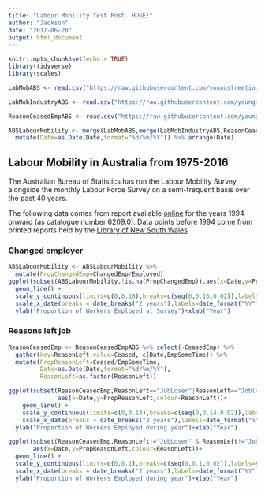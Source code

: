 ```yaml
---
title: "Labour Mobility Test Post. HUGE!"
author: "Jackson"
date: "2017-06-28"
output: html_document
---
```


```r
knitr::opts_chunk$set(echo = TRUE)
library(tidyverse)
library(scales)

LabMobABS <- read.csv("https://raw.githubusercontent.com/youngstreetinitiative/brusselssproutsideas/master/Data/Labour%20Mobility%20By%20Industry.csv?token=AWGs-0kHmTZS7oyZmygIunKuHwU2rjd0ks5ZXJQ-wA%3D%3D")

LabMobIndustryABS <- read.csv("https://raw.githubusercontent.com/youngstreetinitiative/brusselssproutsideas/master/Data/LabourMobility.csv?token=AWGs-0Swr2R_efVrTtNE5FY1epy8Kuyqks5ZXJSBwA%3D%3D")

ReasonCeasedEmpABS <- read.csv("https://raw.githubusercontent.com/youngstreetinitiative/brusselssproutsideas/master/Data/Reasons%20Ceasing%20Employment.csv?token=AWGs-8buS4tZltJD7XxtdbnPkNDP_FzDks5ZXJSowA%3D%3D")

ABSLabourMobility <- merge(LabMobABS,merge(LabMobIndustryABS,ReasonCeasedEmpABS,all = T),all = T) %>%
  mutate(Date=as.Date(Date,format="%d/%m/%Y")) %>% arrange(Date)
```


## Labour Mobility in Australia from 1975-2016

The Australian Bureau of Statistics has run the Labour Mobility Survey alongside the monthly Labour Force Survey on a semi-frequent basis over the past 40 years.

The following data comes from report available [online](http://www.abs.gov.au/ausstats/abs@.nsf/mf/6209.0/)  for the years 1994 onward (as catalogue number 6209.0). Data points before 1994 come from printed reports held by the [Library of New South Wales](http://www.sl.nsw.gov.au/research-and-collections).

### Changed employer


```r
ABSLabourMobility <- ABSLabourMobility %>%
  mutate(PropChangedEmp=ChangedEmp/Employed)
ggplot(subset(ABSLabourMobility,!is.na(PropChangedEmp)),aes(x=Date,y=PropChangedEmp))+
  geom_line() + 
  scale_y_continuous(limits=c(0,0.16),breaks=c(seq(0,0.16,0.02)),labels=scales::percent)+
  scale_x_date(breaks = date_breaks("2 years"),labels=date_format("%Y"))+
  ylab("Proportion of Workers Employed at Survey")+xlab("Year")

```


### Reasons left job

```r
ReasonCeasedEmp <- ReasonCeasedEmpABS %>% select(-CeasedEmp) %>%
  gather(key=ReasonLeft,value=Ceased,-c(Date,EmpSomeTime)) %>%
  mutate(PropReasonLeft=Ceased/EmpSomeTime,
         Date=as.Date(Date,format="%d/%m/%Y"),
         ReasonLeft=as.factor(ReasonLeft))

ggplot(subset(ReasonCeasedEmp,ReasonLeft=="JobLoser"|ReasonLeft=="Jobleaver"),
              aes(x=Date,y=PropReasonLeft,colour=ReasonLeft))+
    geom_line() + 
    scale_y_continuous(limits=c(0,0.14),breaks=c(seq(0,0.14,0.02)),labels=scales::percent)+
    scale_x_date(breaks = date_breaks("2 years"),labels=date_format("%Y"))+
  ylab("Proportion of Workers Employed during year")+xlab("Year")
```

```r
ggplot(subset(ReasonCeasedEmp,ReasonLeft!="JobLoser" & ReasonLeft!="Jobleaver"),
       aes(x=Date,y=PropReasonLeft,colour=ReasonLeft))+
  geom_line() + 
  scale_y_continuous(limits=c(0,0.1),breaks=c(seq(0,0.1,0.02)),labels=scales::percent)+
  scale_x_date(breaks = date_breaks("2 years"),labels=date_format("%Y"))+
  ylab("Proportion of Workers Employed during year")+xlab("Year")
```